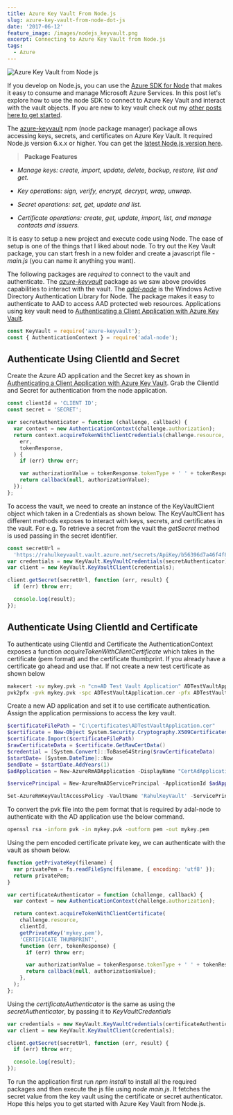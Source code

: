```yaml
---
title: Azure Key Vault From Node.js
slug: azure-key-vault-from-node-dot-js
date: '2017-06-12'
feature_image: /images/nodejs_keyvault.png
excerpt: Connecting to Azure Key Vault from Node.js
tags:
  - Azure
---
```

![Azure Key Vault from Node js](/images/nodejs_keyvault.png)

If you develop on Node.js, you can use the [Azure SDK for Node](https://github.com/Azure/azure-sdk-for-node) that makes it easy to consume and manage Microsoft Azure Services. In this post let's explore how to use the node SDK to connect to Azure Key Vault and interact with the vault objects. If you are new to key vault check out my [other posts here to get started](/tag/azure-key-vault/).

The [azure-keyvault](https://www.npmjs.com/package/azure-keyvault) npm (node package manager) package allows accessing keys, secrets, and certificates on Azure Key Vault. It required Node.js version 6.x.x or higher. You can get the [latest Node.js version here](https://nodejs.org/en/).

> **Package Features**

-   _Manage keys: create, import, update, delete, backup, restore, list and get._

-   _Key operations: sign, verify, encrypt, decrypt, wrap, unwrap._

-   _Secret operations: set, get, update and list._

-   _Certificate operations: create, get, update, import, list, and manage contacts and issuers._

It is easy to setup a new project and execute code using Node. The ease of setup is one of the things that I liked about node. To try out the Key Vault package, you can start fresh in a new folder and create a javascript file - _main.js_ (you can name it anything you want).

The following packages are _required_ to connect to the vault and authenticate. The _[azure-keyvault](https://www.npmjs.com/package/azure-keyvault)_ package as we saw above provides capabilities to interact with the vault. The [_adal-node_](https://www.npmjs.com/package/adal-node) is the Windows Active Directory Authentication Library for Node. The package makes it easy to authenticate to AAD to access AAD protected web resources. Applications using key vault need to [Authenticating a Client Application with Azure Key Vault](/blog/authenticating-a-client-application-with-azure-key-vault/).

```js
const KeyVault = require('azure-keyvault');
const { AuthenticationContext } = require('adal-node');

```

## **Authenticate Using ClientId and Secret**

Create the Azure AD application and the Secret key as shown in [Authenticating a Client Application with Azure Key Vault](/blog/authenticating-a-client-application-with-azure-key-vault/). Grab the ClientId and Secret for authentication from the node application.

```js
const clientId = 'CLIENT ID';
const secret = 'SECRET';

var secretAuthenticator = function (challenge, callback) {
  var context = new AuthenticationContext(challenge.authorization);
  return context.acquireTokenWithClientCredentials(challenge.resource, clientId, secret, function (
    err,
    tokenResponse,
  ) {
    if (err) throw err;

    var authorizationValue = tokenResponse.tokenType + ' ' + tokenResponse.accessToken;
    return callback(null, authorizationValue);
  });
};

```

To access the vault, we need to create an instance of the KeyVaultClient object which taken in a Credentials as shown below. The KeyVaultClient has different methods exposes to interact with keys, secrets, and certificates in the vault. For e.g. To retrieve a secret from the vault the _getSecret_ method is used passing in the secret identifier.

```js
const secretUrl =
  'https://rahulkeyvault.vault.azure.net/secrets/ApiKey/b56396d7a46f4f848481de2e149ef069';
var credentials = new KeyVault.KeyVaultCredentials(secretAuthenticator);
var client = new KeyVault.KeyVaultClient(credentials);

client.getSecret(secretUrl, function (err, result) {
  if (err) throw err;

  console.log(result);
});

```

## **Authenticate Using ClientId and Certificate**

To authenticate using ClientId and Certificate the AuthenticationContext exposes a function _acquireTokenWithClientCertificate_ which takes in the certificate (pem format) and the certificate thumbprint. If you already have a certificate go ahead and use that. If not create a new test certificate as shown below

```bash
makecert -sv mykey.pvk -n "cn=AD Test Vault Application" ADTestVaultApplication.cer -b 03/03/2017 -e 06/05/2018 -r
pvk2pfx -pvk mykey.pvk -spc ADTestVaultApplication.cer -pfx ADTestVaultApplication.pfx -po test

```

Create a new AD application and set it to use certificate authentication. Assign the application permissions to access the key vault.

```powershell
$certificateFilePath = "C:\certificates\ADTestVaultApplication.cer"
$certificate = New-Object System.Security.Cryptography.X509Certificates.X509Certificate2
$certificate.Import($certificateFilePath)
$rawCertificateData = $certificate.GetRawCertData()
$credential = [System.Convert]::ToBase64String($rawCertificateData)
$startDate= [System.DateTime]::Now
$endDate = $startDate.AddYears(1)
$adApplication = New-AzureRmADApplication -DisplayName "CertAdApplication" -HomePage  "http://www.test.com" -IdentifierUris "http://www.test.com" -CertValue $credential  -StartDate $startDate -EndDate $endDate

$servicePrincipal = New-AzureRmADServicePrincipal -ApplicationId $adApplication.ApplicationId

Set-AzureRmKeyVaultAccessPolicy -VaultName 'RahulKeyVault' -ServicePrincipalName $servicePrincipal.ServicePrincipalNames[0] -PermissionsToSecrets all -PermissionToKeys all

```

To convert the pvk file into the pem format that is required by adal-node to authenticate with the AD application use the below command.

```bash
openssl rsa -inform pvk -in mykey.pvk -outform pem -out mykey.pem

```

Using the pem encoded certificate private key, we can authenticate with the vault as shown below.

```js
function getPrivateKey(filename) {
  var privatePem = fs.readFileSync(filename, { encoding: 'utf8' });
  return privatePem;
}

var certificateAuthenticator = function (challenge, callback) {
  var context = new AuthenticationContext(challenge.authorization);

  return context.acquireTokenWithClientCertificate(
    challenge.resource,
    clientId,
    getPrivateKey('mykey.pem'),
    'CERTIFICATE THUMBPRINT',
    function (err, tokenResponse) {
      if (err) throw err;

      var authorizationValue = tokenResponse.tokenType + ' ' + tokenResponse.accessToken;
      return callback(null, authorizationValue);
    },
  );
};

```

Using the _certificateAuthenticator_ is the same as using the _secretAuthenticator_, by passing it to _KeyVaultCredentials_

```js
var credentials = new KeyVault.KeyVaultCredentials(certificateAuthenticator);
var client = new KeyVault.KeyVaultClient(credentials);

client.getSecret(secretUrl, function (err, result) {
  if (err) throw err;

  console.log(result);
});

```

To run the application first run _npm install_ to install all the required packages and then execute the js file using _node main.js_. It fetches the secret value from the key vault using the certificate or secret authenticator. Hope this helps you to get started with Azure Key Vault from Node.js.
